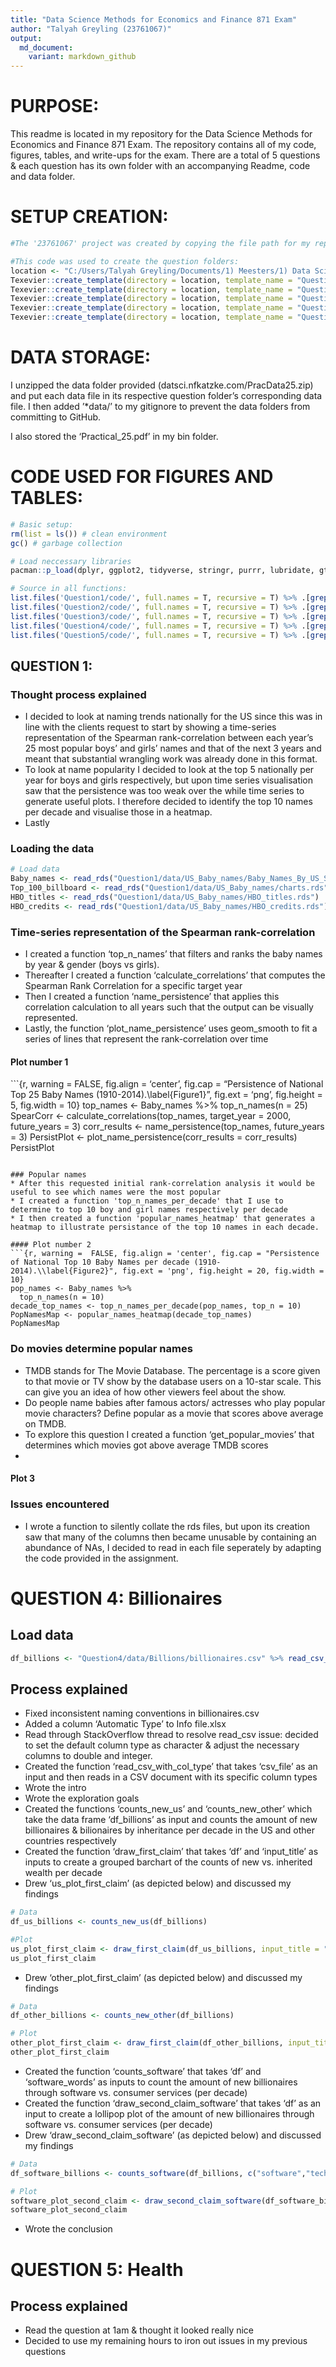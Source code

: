 ```yaml
---
title: "Data Science Methods for Economics and Finance 871 Exam" 
author: "Talyah Greyling (23761067)"
output:
  md_document:
    variant: markdown_github
---
```


# PURPOSE: 

This readme is located in my repository for the Data Science Methods for Economics and Finance 871 Exam. 
The repository contains all of my code, figures, tables, and write-ups for the exam. 
There are a total of 5 questions & each question has its own folder with an accompanying Readme, code and data folder.

# SETUP CREATION: 

```r

#The '23761067' project was created by copying the file path for my repository file (C:/Users/Talyah Greyling/Documents/1) Meesters/1) Data Science 871/Data_Science_Exam_23761067_GitHub) and then using fmxdat::make_project(ProjNam = "23761067"). 

#This code was used to create the question folders: 
location <- "C:/Users/Talyah Greyling/Documents/1) Meesters/1) Data Science 871/Data_Science_Exam_23761067_GitHub"
Texevier::create_template(directory = location, template_name = "Question1")
Texevier::create_template(directory = location, template_name = "Question2")
Texevier::create_template(directory = location, template_name = "Question3")
Texevier::create_template(directory = location, template_name = "Question4")
Texevier::create_template(directory = location, template_name = "Question5")

```

# DATA STORAGE: 

I unzipped the data folder provided (datsci.nfkatzke.com/PracData25.zip) and put each data file in its respective question folder's corresponding data file.
I then added '*data/' to my gitignore to prevent the data folders from committing to GitHub. 

I also stored the 'Practical_25.pdf' in my bin folder. 


# CODE USED FOR FIGURES AND TABLES: 

```r

# Basic setup: 
rm(list = ls()) # clean environment
gc() # garbage collection 

# Load neccessary libraries 
pacman::p_load(dplyr, ggplot2, tidyverse, stringr, purrr, lubridate, gt, fmsb, hrbrthemes) ############## update 

# Source in all functions: 
list.files('Question1/code/', full.names = T, recursive = T) %>% .[grepl('.R', .)] %>% as.list() %>% walk(~source(.))
list.files('Question2/code/', full.names = T, recursive = T) %>% .[grepl('.R', .)] %>% as.list() %>% walk(~source(.))
list.files('Question3/code/', full.names = T, recursive = T) %>% .[grepl('.R', .)] %>% as.list() %>% walk(~source(.))
list.files('Question4/code/', full.names = T, recursive = T) %>% .[grepl('.R', .)] %>% as.list() %>% walk(~source(.))
list.files('Question5/code/', full.names = T, recursive = T) %>% .[grepl('.R', .)] %>% as.list() %>% walk(~source(.))

```

## QUESTION 1: 

### Thought process explained 
* I decided to look at naming trends nationally for the US since this was in line with the clients request to start by showing a time-series representation of the Spearman rank-correlation between each year’s 25 most popular boys’ and girls’ names
and that of the next 3 years and meant that substantial wrangling work was already done in this format. 
* To look at name popularity I decided to look at the top 5 nationally per year for boys and girls respectively, but upon time series visualisation saw that the persistence was too weak over the while time series to generate useful plots. I therefore decided to identify the top 10 names per decade and visualise those in a heatmap. 
* Lastly 

### Loading the data 
```r
# Load data
Baby_names <- read_rds("Question1/data/US_Baby_names/Baby_Names_By_US_State.rds")
Top_100_billboard <- read_rds("Question1/data/US_Baby_names/charts.rds")
HBO_titles <- read_rds("Question1/data/US_Baby_names/HBO_titles.rds")
HBO_credits <- read_rds("Question1/data/US_Baby_names/HBO_credits.rds")
```

### Time-series representation of the Spearman rank-correlation
* I created a function 'top_n_names' that filters and ranks the baby names by year & gender (boys vs girls). 
* Thereafter I created a function 'calculate_correlations' that computes the Spearman Rank Correlation for a specific target year
* Then I created a function 'name_persistence' that applies this correlation calculation to all years such that the output can be visually represented. 
* Lastly, the function 'plot_name_persistence' uses geom_smooth to fit a series of lines that represent the rank-correlation over time  

#### Plot number 1 
```{r, warning =  FALSE, fig.align = 'center', fig.cap = "Persistence of National Top 25 Baby Names (1910-2014).\\label{Figure1}", fig.ext = 'png', fig.height = 5, fig.width = 10}
top_names <- Baby_names %>% 
  top_n_names(n = 25)
SpearCorr <- calculate_correlations(top_names, target_year = 2000, future_years = 3)
corr_results <- name_persistence(top_names, future_years = 3)
PersistPlot <- plot_name_persistence(corr_results = corr_results) 
PersistPlot

```

### Popular names 
* After this requested initial rank-correlation analysis it would be useful to see which names were the most popular 
* I created a function 'top_n_names_per_decade' that I use to determine to top 10 boy and girl names respectively per decade
* I then created a function 'popular_names_heatmap' that generates a heatmap to illustrate persistance of the top 10 names in each decade. 

#### Plot number 2
```{r, warning =  FALSE, fig.align = 'center', fig.cap = "Persistence of National Top 10 Baby Names per decade (1910-2014).\\label{Figure2}", fig.ext = 'png', fig.height = 20, fig.width = 10}
pop_names <- Baby_names %>% 
  top_n_names(n = 10)
decade_top_names <- top_n_names_per_decade(pop_names, top_n = 10)
PopNamesMap <- popular_names_heatmap(decade_top_names)
PopNamesMap

```

### Do movies determine popular names 
* TMDB stands for The Movie Database. The percentage is a score given to that movie or TV show by the database users on a 10-star scale. This can give you an idea of how other viewers feel about the show.
* Do people name babies after famous actors/ actresses who play popular movie characters? Define popular as a movie that scores above average on TMDB. 
* To explore this question I created a function 'get_popular_movies' that determines which movies got above average TMDB scores 
*

#### Plot 3 

### Issues encountered 
* I wrote a function to silently collate the rds files, but upon its creation saw that many of the columns then became unusable by containing an abundance of NAs, I decided to read in each file seperately by adapting the code provided in the assignment. 

# QUESTION 4: Billionaires 

## Load data 
```r
df_billions <- "Question4/data/Billions/billionaires.csv" %>% read_csv_with_col_type()
```

## Process explained 
* Fixed inconsistent naming conventions in billionaires.csv
* Added a column 'Automatic Type' to Info file.xlsx
* Read through StackOverflow thread to resolve read_csv issue: decided to set the default column type as character & adjust the necessary columns to double and integer. 
* Created the function 'read_csv_with_col_type' that takes 'csv_file' as an input and then reads in a CSV document with its specific column types
* Wrote the intro 
* Wrote the exploration goals
* Created the functions 'counts_new_us' and 'counts_new_other' which take the data frame 'df_billions' as input and counts the amount of new billionaires & bilionaires by inheritance per decade in the US and other countries respectively
* Created the function 'draw_first_claim' that takes 'df' and 'input_title' as inputs to create a grouped barchart of the counts of new vs. inherited wealth per decade 
* Drew 'us_plot_first_claim' (as depicted below) and discussed my findings
```r

# Data 
df_us_billions <- counts_new_us(df_billions)

#Plot
us_plot_first_claim <- draw_first_claim(df_us_billions, input_title = "Counts of new vs inherited wealth in the US per decade")
us_plot_first_claim

```
* Drew 'other_plot_first_claim' (as depicted below) and discussed my findings
```r

# Data 
df_other_billions <- counts_new_other(df_billions)

# Plot
other_plot_first_claim <- draw_first_claim(df_other_billions, input_title = "Counts of new vs inherited wealth in other countries per decade")
other_plot_first_claim

```
* Created the function 'counts_software' that takes 'df' and 'software_words' as inputs to count the amount of new billionaires through software vs. consumer services (per decade)
* Created the function 'draw_second_claim_software' that takes 'df' as an input to create a lollipop plot of the amount of new billionaires through software vs. consumer services (per decade)
* Drew 'draw_second_claim_software' (as depicted below) and discussed my findings
```r

# Data 
df_software_billions <- counts_software(df_billions, c("software","technology"))

# Plot
software_plot_second_claim <- draw_second_claim_software(df_software_billions)
software_plot_second_claim
```
* Wrote the conclusion

# QUESTION 5: Health 

## Process explained 
* Read the question at 1am & thought it looked really nice
* Decided to use my remaining hours to iron out issues in my previous questions 
